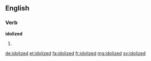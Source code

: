 ==English==

===Verb===
'''idolized'''

# {{past of|idolize}}

[[de:idolized]]
[[et:idolized]]
[[fa:idolized]]
[[fr:idolized]]
[[mg:idolized]]
[[sv:idolized]]